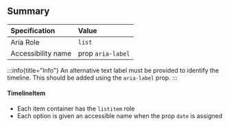 ## Summary

| Specification      | Value             |
| :----------------- | :---------------- |
| Aria Role          | `list`            |
| Accessibility name | prop `aria-label` |

:::info{title="Info"}
An alternative text label must be provided to identify the timeline. This should be added using the `aria-label` prop.
:::

#### TimelineItem

- Each item container has the `listitem` role
- Each option is given an accessible name when the prop `date` is assigned
